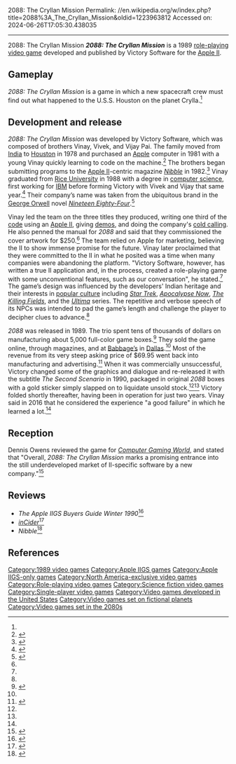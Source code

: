 2088: The Cryllan Mission
Permalink: //en.wikipedia.org/w/index.php?title=2088%3A_The_Cryllan_Mission&oldid=1223963812
Accessed on: 2024-06-26T17:05:30.438035



------
2088: The Cryllan Mission
{{Short description|1989 video game}}
{{Infobox video game
| title = 2088: The Cryllan Mission
| image = 2088 The Cryllan Mission cover.jpg
| caption = Cover art by Jose Villegas
| developer = Victory Software
| publisher = Victory Software
| designer = Vinay Pai<br>Vivek Pai<br>Vijay Pai<ref name=manual/>
| platforms = [[Apple IIGS|Apple II{{sc|GS}}]]
| released = 1989<br/>1990 (''The Second Scenario'')
| genre = [[Role-playing video game|Role-playing]]
| modes = [[Single-player video game|Single-player]]
}}
'''''2088: The Cryllan Mission''''' is a 1989 [[role-playing video game]] developed and published by Victory Software for the [[Apple IIGS|Apple II{{sc|GS}}]].

==Gameplay==
''2088: The Cryllan Mission'' is a game in which a new spacecraft crew must find out what happened to the U.S.S. Houston on the planet Crylla.<ref name="CGW71"/>

==Development and release==
''2088: The Cryllan Mission'' was developed by Victory Software, which was composed of brothers Vinay, Vivek, and Vijay Pai. The family moved from [[India]] to [[Houston]] in 1978 and purchased an [[Apple Inc.|Apple]] computer in 1981 with a young Vinay quickly learning to code on the machine.<ref name="LinkedIn">{{cite web | author=Carpio, Aliza | date=April 28, 2016 | title=Episode 6: An Interview with Vinay Pai, Vice President of Intuit Develop Group, #technologist who rocks @Intuit | url=https://www.linkedin.com/pulse/episode-6-interview-vinay-pai-vice-president-intuit-develop-carpio | archive-url=https://web.archive.org/web/20240514150719/https://www.linkedin.com/pulse/episode-6-interview-vinay-pai-vice-president-intuit-develop-carpio | archive-date=May 14, 2024 | website=[[LinkedIn]] | accessdate=May 15, 2024}}</ref> The brothers began submitting programs to the [[Apple II]]-centric magazine ''[[Nibble (magazine)|Nibble]]'' in 1982.<ref name="ReviewingReviews">{{cite magazine | author=Pai, Vinay | date=June 1990 | title=Reviewing Reviews | url=https://archive.org/details/1990.06-memory-master/page/n88/mode/1up | magazine=[[Nibble (magazine)|Nibble]] | publisher=MicroSPARC | volume=11 | issue=6 | page=88 | issn=0734-3795 | oclc=421716813}}</ref> Vinay graduated from [[Rice University]] in 1988 with a degree in [[computer science]], first working for [[IBM]] before forming Victory with Vivek and Vijay that same year.<ref name="Rice">{{cite web | author=Rice University Electrical and Computer Engineering | date=November 30, 2020 | title=This self-described 'geek' came to Rice to learn about business, leadership and his career ambitions | url=https://eceweb.rice.edu/news/self-described-geek-came-rice-learn-about-business-leadership-and-his-career-ambitions | archive-url=https://web.archive.org/web/20201203135931/https://eceweb.rice.edu/news/self-described-geek-came-rice-learn-about-business-leadership-and-his-career-ambitions | archive-date=December 3, 2020 | publisher=[[Rice University]] | accessdate=May 15, 2024}}</ref> Their company’s name was taken from the ubiquitous brand in the [[George Orwell]] novel ''[[Nineteen Eighty-Four]]''.<ref name="CRPGAddict1">{{cite web | author=Bolingbroke, Chester | date=July 8, 2018 | title=''2088'': Cultural Assumptions | url=https://crpgaddict.blogspot.com/2018/07/2088-cultural-assumptions.html?m=1 | archive-url=https://web.archive.org/web/20210324223004/https://crpgaddict.blogspot.com/2018/07/2088-cultural-assumptions.html?m=1 | archive-date=March 24, 2021 | publisher=The CRPG Addict | accessdate=May 15, 2024}}</ref>

Vinay led the team on the three titles they produced, writing one third of the [[source code|code]] using an [[Apple IIGS|Apple II{{sc|GS}}]], giving [[game demo|demos]], and doing the company's [[cold calling]]. He also penned the manual for ''2088'' and said that they commissioned the cover artwork for $250.<ref name="LinkedIn"/> The team relied on Apple for marketing, believing the II{{sc|GS}} to show immense promise for the future. Vinay later proclaimed that they were committed to the II{{sc|GS}} in what he posited was a time when many companies were abandoning the platform. "Victory Software, however, has written a true II{{sc|GS}} application and, in the process, created a role-playing game with some unconventional features, such as our conversation", he stated.<ref name="ReviewingReviews"/> The game’s design was influenced by the developers' Indian heritage and their interests in [[popular culture]] including ''[[Star Trek]]'', ''[[Apocalypse Now]]'', ''[[The Killing Fields (film)|The Killing Fields]]'', and the ''[[Ultima (series)|Ultima]]'' series. The repetitive and verbose speech of its NPCs was intended to pad the game’s length and challenge the player to decipher clues to advance.<ref name="CRPGAddict1"/>

''2088'' was released in 1989. The trio spent tens of thousands of dollars on manufacturing about 5,000 full-color game boxes.<ref name="CRPGAddict2">{{cite web | author=Bolingbroke, Chester | date=March 15, 2024 | title=BRIEF: ''2088: The Cryllan Mission'' - The Second Scenario (1990) | url=https://crpgaddict.blogspot.com/2024/03/brief-cryllan-mission-second-scenario.html?m=1 | archive-url=https://web.archive.org/web/20240515105105/https://crpgaddict.blogspot.com/2024/03/brief-cryllan-mission-second-scenario.html?m=1 | archive-date=May 15, 2024 | publisher=The CRPG Addict | accessdate=May 15, 2024}}</ref> They sold the game online, through magazines, and at [[GameStop|Babbage’s]] in [[Dallas]].<ref name="Rice"/> Most of the revenue from its very steep asking price of $69.95 went back into manufacturing and advertising.<ref name="CRPGAddict3">{{cite web | author=Bolingbroke, Chester | date=July 31, 2017 | title=''2088'': Won! (with Summary and Rating) | url=https://crpgaddict.blogspot.com/2018/07/2088-won-with-summary-and-rating.html?m=1 | archive-url=https://web.archive.org/web/20210324223000/https://crpgaddict.blogspot.com/2018/07/2088-won-with-summary-and-rating.html?m=1 | archive-date=March 24, 2021 | publisher=The CRPG Addict | accessdate=May 15, 2024}}</ref> When it was commercially unsuccessful, Victory changed some of the graphics and dialogue and re-released it with the subtitle ''The Second Scenario'' in 1990, packaged in original ''2088'' boxes with a gold sticker simply slapped on to liquidate unsold stock.<ref name="CRPGAddict2"/><ref name="CRPGAddict3"/> Victory folded shortly thereafter, having been in operation for just two years. Vinay said in 2016 that he considered the experience "a good failure" in which he learned a lot.<ref name="LinkedIn"/>

==Reception==
Dennis Owens reviewed the game for ''[[Computer Gaming World]]'', and stated that "Overall, ''2088: The Cryllan Mission'' marks a promising entrance into the still underdeveloped market of II{{sc|GS}}-specific software by a new company."<ref name="CGW71">{{cite magazine |last=Owens |first=Dennis |title=2088: The Cryllan Mission |magazine=Computer Gaming World |date=May 1990 |volume=1 |issue=71 |pages=34, 36}}</ref>

==Reviews==
*''The Apple IIGS Buyers Guide Winter 1990''<ref>{{Cite web|url=https://archive.org/details/TheAppleIIGSBuyersGuideWinter1990/page/n47/mode/2up|title = TheAppleIIGSBuyersGuideWinter1990}}</ref>
*''[[inCider]]''<ref>{{Cite web|url=https://archive.org/details/InCider_A_1991-07/page/n35/mode/2up|title=InCider A+ 1991-07}}</ref>
*''Nibble''<ref>{{Cite web|url=https://archive.org/details/sim_nibble_1990-04_11_4/page/n99/mode/2up|title=Nibble 1990-04: Vol 11 Iss 4|date=April 1990|publisher=Nibble/Micro-Sparc}}</ref>

==References==
{{reflist|refs=
<ref name="manual">{{cite web |title=2088: The Cryllan Mission Manual |url=https://mirrors.apple2.org.za/ftp.apple.asimov.net/documentation/games/misc/Cryllan_Mission_2088-Manual.pdf |publisher=Victory Software |date=1989}}</ref>
}}

{{Videogame-stub}}

[[Category:1989 video games]]
[[Category:Apple IIGS games]]
[[Category:Apple IIGS-only games]]
[[Category:North America-exclusive video games]]
[[Category:Role-playing video games]]
[[Category:Science fiction video games]]
[[Category:Single-player video games]]
[[Category:Video games developed in the United States]]
[[Category:Video games set on fictional planets]]
[[Category:Video games set in the 2080s]]